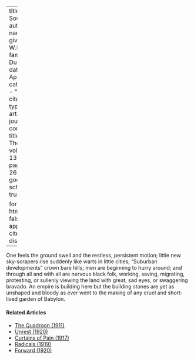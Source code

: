 
---
title: 'The South'
author:
  - name:
      given: W.E.B.
      family: Du Bois
date: Apr. 1917
categories: 
  - ""
citation: 
  type: article-journal
  container-title: The Crisis
  volume: 13
  issue: 6
  page: 268-270
google-scholar: true

format:
  html:
    toc: false
    appendix-cite-as: display
---



One feels the ground swell and the restless, persistent motion; little new sky-scrapers rise suddenly like warts in little cities; "Suburban developments" crown bare hills; men are beginning to hurry around; and through all and with all are nervous black folk, working, saving, migrating, protesting, or sullenly viewing the land with great, sad eyes, or swaggering bravado. An empire is building here but the building stones are yet as unshaped and bloody as ever went to the making of any cruel and short-lived garden of Babylon.

<!-- Similar articles start here -->
<div  class="clear-wrap"></div>

#### Related Articles

* [The Quadroon (1911)](/Volumes/03/01/quadroon.html)
* [Unrest (1920)](/Volumes/19/05/unrest.html)
* [Curtains of Pain (1917)](/Volumes/13/04/curtains_of_pain.html)
* [Radicals (1919)](/Volumes/19/02/radicals.html)
* [Forward (1920)](/Volumes/20/05/forward.html)

<!-- Similar articles end here -->